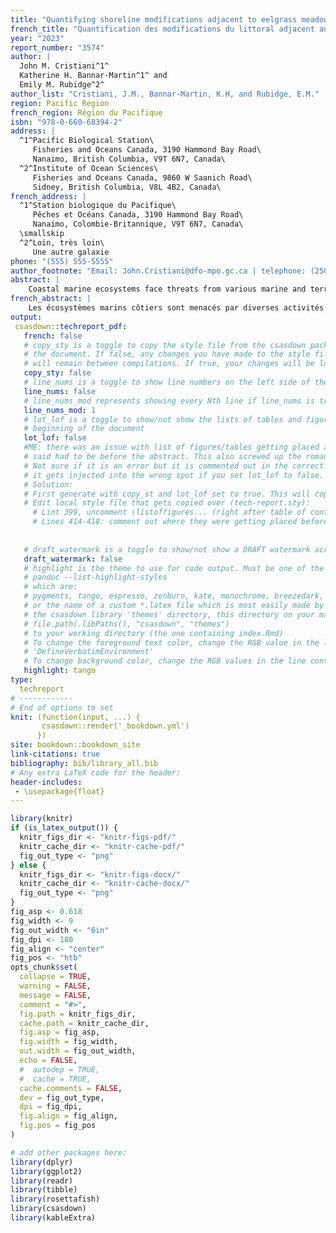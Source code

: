 ```yaml
---
title: "Quantifying shoreline modifications adjacent to eelgrass meadows in the Strait of Georgia Bioregion"
french_title: "Quantification des modifications du littoral adjacent aux herbiers de zostère dans la biorégion du détroit de Georgia"
year: "2023"
report_number: "3574"
author: |
  John M. Cristiani^1^
  Katherine H. Bannar-Martin^1^ and
  Emily M. Rubidge^2^
author_list: "Cristiani, J.M., Bannar-Martin, K.H, and Rubidge, E.M."
region: Pacific Region
french_region: Région du Pacifique
isbn: "978-0-660-68394-2"
address: |
  ^1^Pacific Biological Station\
     Fisheries and Oceans Canada, 3190 Hammond Bay Road\
     Nanaimo, British Columbia, V9T 6N7, Canada\
  ^2^Institute of Ocean Sciences\
     Fisheries and Oceans Canada, 9860 W Saanich Road\
     Sidney, British Columbia, V8L 4B2, Canada\
french_address: |
  ^1^Station biologique du Pacifique\
     Pêches et Océans Canada, 3190 Hammond Bay Road\
     Nanaimo, Colombie-Britannique, V9T 6N7, Canada\
  \smallskip
  ^2^Loin, très loin\
     Une autre galaxie
phone: "(555) 555-5555"
author_footnote: "Email: John.Cristiani@dfo-mpo.gc.ca | telephone: (250) 756-5555"
abstract: |
    Coastal marine ecosystems face threats from various marine and terrestrial human activities. Shoreline modifications that result from these activities can significantly impact the health and functioning of coastal biogenic habitats, including seagrass meadows. Quantifying the extent of shoreline modifications adjacent to seagrass meadows is therefore crucial for assessing potential human impacts to seagrass ecosystems. Here, we map, characterize, and quantify shoreline modifications adjacent to eelgrass (*Zostera marina*) meadows in the Strait of Georgia Bioregion. Using aerial imagery and a spatial dataset of seagrass distribution, we digitized shoreline modifications within 100 meters inland of each seagrass meadow. We focused on areas that have been de-vegetated and altered from their natural state. We characterized modifications into six categories (road, residential, industrial, agriculture, greenspace, unclear). The median percent of modified shoreline area was 9%. Of the 685 meadows analyzed 19% had no modifications, and 9% were more than 50% modified. The dominant modification type was residential development. The resulting dataset provides valuable information for assessing land-use patterns and predicting impacts to nearshore ecosystems. This study highlights the importance of managing seagrass within its broader landscape context, and it emphasizes the need for ongoing data collection and analysis to inform effective seagrass management strategies.
french_abstract: |
    Les écosystèmes marins côtiers sont menacés par diverses activités humaines marines et terrestres. Les modifications du littoral résultant de ces activités peuvent avoir une incidence significative sur la santé et le fonctionnement des habitats biogéniques côtiers, y compris les herbiers marins. Il est donc essentiel de quantifier l’étendue des modifications du littoral à proximité des herbiers marins pour évaluer les répercussions potentielles de l’humain sur les écosystèmes d’herbiers marins. Ici, nous cartographions, caractérisons et quantifions les modifications du littoral à proximité d’herbiers de zostère (*Zostera marina*) dans la biorégion du détroit de Georgia. À l’aide d’images aériennes et d’un ensemble de données spatiales sur la répartition des herbiers marins, nous avons numérisé les modifications du littoral dans un rayon de 100 mètres de la côte adjacente à chaque herbier marin. Nous nous sommes concentrés sur les zones qui ont été dévégétalisées et modifiées par rapport à leur état naturel. Nous avons classé les modifications en six catégories (route, milieu résidentiel, milieu industriel, milieu agricole, espace vert, non défini). Le pourcentage médian de la superficie modifiée du littoral était de 9 %. Sur les 685 herbiers analysés, 19 % n’ont subi aucune modification et 9 % ont été modifiés à plus de 50 %. Le type de modification dominant est le développement résidentiel. L’ensemble de données qui en a résulté fournit de l’information précieuse pour l’évaluation des schémas d’utilisation des sols et la prévision des répercussions sur les écosystèmes littoraux. Cette étude met en évidence l’importance de la gestion des herbiers marins dans le contexte plus large du paysage terrestre, et souligne la nécessité d’une collecte et d’une analyse continues des données afin d’élaborer des stratégies efficaces pour la gestion des herbiers marins.
output:
 csasdown::techreport_pdf:
   french: false
   # copy_sty is a toggle to copy the style file from the csasdown package every time you compile
   # the document. If false, any changes you have made to the style file in your project
   # will remain between compilations. If true, your changes will be lost when you compile
   copy_sty: false
   # line_nums is a toggle to show line numbers on the left side of the page. 
   line_nums: false
   # line_nums_mod represents showing every Nth line if line_nums is true
   line_nums_mod: 1
   # lot_lof is a toggle to show/not show the lists of tables and figures at the
   # beginning of the document
   lot_lof: false  
   #ME: there was an issue with list of figures/tables getting placed after the abstract which the library
   # said had to be before the abstract. This also screwed up the roman numeral numbering.
   # Not sure if it is an error but it is commented out in the correct spot in the style file, but then
   # it gets injected into the wrong spot if you set lot_lof to false.
   # Solution:
   # First generate with copy_st and lot_lof set to true. This will copy the style file over.
   # Edit local style file that gets copied over (tech-report.sty):
     # Lint 399, uncomment \listoffigures... (right after table of contents)
     # Lines 414-418: comment out where they were getting placed before
   
     
   # draft_watermark is a toggle to show/not show a DRAFT watermark across every page
   draft_watermark: false
   # highlight is the theme to use for code output. Must be one of the list given by:
   # pandoc --list-highlight-styles
   # which are:
   # pygments, tango, espresso, zenburn, kate, monochrome, breezedark, haddock
   # or the name of a custom *.latex file which is most easily made by copying one from 
   # the csasdown library 'themes' directory, this directory on your machine:
   # file.path(.libPaths(), "csasdown", "themes")
   # to your working directory (the one containing index.Rmd)
   # To change the foreground text color, change the RGB value in the line containing
   # 'DefineVerbatimEnvironment'
   # To change background color, change the RGB values in the line containing 'shadecolor'
   highlight: tango
type:
  techreport
# ------------
# End of options to set
knit: (function(input, ...) {
       csasdown::render('_bookdown.yml')
      })
site: bookdown::bookdown_site
link-citations: true
bibliography: bib/library_all.bib
# Any extra LaTeX code for the header:
header-includes:
 - \usepackage{float}
---
```


```r
library(knitr)
if (is_latex_output()) {
  knitr_figs_dir <- "knitr-figs-pdf/"
  knitr_cache_dir <- "knitr-cache-pdf/"
  fig_out_type <- "png"
} else {
  knitr_figs_dir <- "knitr-figs-docx/"
  knitr_cache_dir <- "knitr-cache-docx/"
  fig_out_type <- "png"
}
fig_asp <- 0.618
fig_width <- 9
fig_out_width <- "6in"
fig_dpi <- 180
fig_align <- "center"
fig_pos <- "htb"
opts_chunk$set(
  collapse = TRUE,
  warning = FALSE,
  message = FALSE,
  comment = "#>",
  fig.path = knitr_figs_dir,
  cache.path = knitr_cache_dir,
  fig.asp = fig_asp,
  fig.width = fig_width,
  out.width = fig_out_width,
  echo = FALSE,
  #  autodep = TRUE,
  #  cache = TRUE,
  cache.comments = FALSE,
  dev = fig_out_type,
  dpi = fig_dpi,
  fig.align = fig_align,
  fig.pos = fig_pos
)
```

```r
# add other packages here:
library(dplyr)
library(ggplot2)
library(readr)
library(tibble)
library(rosettafish)
library(csasdown)
library(kableExtra)
```
